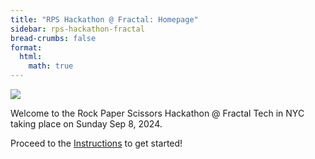 ```yaml
---
title: "RPS Hackathon @ Fractal: Homepage"
sidebar: rps-hackathon-fractal
bread-crumbs: false
format:
  html:
    math: true
---
```

![](math.jpeg)

Welcome to the Rock Paper Scissors Hackathon @ Fractal Tech in NYC taking place on Sunday Sep 8, 2024. 

Proceed to the [Instructions](instructions.qmd) to get started! 


